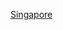 {{Year in country category|2|0|0|9|新加坡|亞洲||}}
[[Category:2009年東南亞|Singapore]]

{{Commons category|2009 in Singapore}}